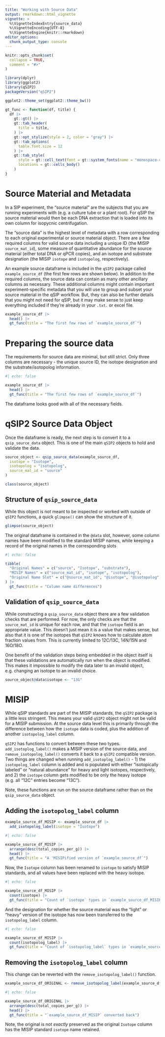 ```yaml
---
title: "Working with Source Data"
output: rmarkdown::html_vignette
vignette: >
  %\VignetteIndexEntry{source_data}
  %\VignetteEncoding{UTF-8}
  %\VignetteEngine{knitr::rmarkdown}
editor_options: 
  chunk_output_type: console
---
```


```r
knitr::opts_chunk$set(
  collapse = TRUE,
  comment = "#>"
)
```

```r
library(dplyr)
library(ggplot2)
library(qSIP2)
packageVersion("qSIP2")
```

```r
ggplot2::theme_set(ggplot2::theme_bw())

gt_func <- function(df, title) {
  df |>
    gt::gt() |>
    gt::tab_header(
      title = title,
    ) |>
    gt::opt_stylize(style = 2, color = "gray") |>
    gt::tab_options(
      table.font.size = 12
    ) |>
    gt::tab_style(
      style = gt::cell_text(font = gt::system_fonts(name = "monospace-code")),
      locations = gt::cells_body()
    )
}
```

# Source Material and Metadata

In a SIP experiment, the "source material" are the subjects that you are running experiments with (e.g. a culture tube or a plant root). For qSIP the source material would then be each DNA extraction that is loaded into its own column for isopycnic centrifugation. 

The "source data" is the highest level of metadata with a row corresponding to each original experimental or source material object. There are a few required columns for valid source data including a unique ID (the MISIP `source_mat_id`), some measure of quantitative abundance for the source material (either total DNA or qPCR copies), and an isotope and substrate designation (the MISIP `isotope` and `isotopolog`, respectively). 

An example source dataframe is included in the `qSIP2` package called `example_source_df` (the first few rows are shown below). In addition to the required columns, the source data can contain as many other ancillary columns as necessary. These additional columns might contain important experiment-specific metadata that you will use to group and subset your source material in the qSIP workflow. But, they can also be further details that you might not need for qSIP, but it may make sense to just keep everything included if they're already in your `.txt.` or excel file.

```r
example_source_df |>
  head() |>
  gt_func(title = "The first few rows of `example_source_df`")
```

# Preparing the source data

The requirements for source data are minimal, but still strict. Only three columns are necessary - the unique source ID, the isotope designation and the substrate/isotopolog information. 

```r
#| echo: false

example_source_df |>
  head() |>
  gt_func(title = "The first few rows of `example_source_df`")
```

The dataframe looks good with all of the necessary fields.

# qSIP2 Source Data Object

Once the dataframe is ready, the next step is to convert it to a `qsip_source_data` object. This is one of the main `qSIP2` objects to hold and validate the data. 

```r
source_object <- qsip_source_data(example_source_df,
  isotope = "Isotope",
  isotopolog = "isotopolog",
  source_mat_id = "source"
)

class(source_object)
```

## Structure of `qsip_source_data` 

While this object is not meant to be inspected or worked with outside of `qSIP2` functions, a quick `glimpse()` can show the structure of it.

```r
glimpse(source_object)
```

The original dataframe is contained in the `@data` slot, however, some column names have been modified to the standard MISIP names, while keeping a record of the original names in the corresponding slots

```r
#| echo: false

tibble(
  "Original Names" = c("source", "Isotope", "substrate"),
  "MISIP Names" = c("source_mat_id", "isotope", "isotopolog"),
  "Original Name Slot" = c("@source_mat_id", "@isotope", "@isotopolog")
) |>
  gt_func(title = "Column name differences")
```

## Validation of `qsip_source_data`

While constructing a `qsip_source_data` object there are a few validation checks that are performed. For now, the only checks are that the `source_mat_id` is unique for each row, and that the `isotope` field is an appropriate value. This doesn't just mean it is a value that makes sense, but also that it is one of the isotopes that `qSIP2` knows how to calculate atom fraction values from. This is currently limited to 12C/13C, 14N/15N and 16O/18O.

One benefit of the validation steps being embedded in the object itself is that these validations are automatically run when the object is modified. This makes it impossible to modify the data later to an invalid object, e.g. changing an isotope to an invalid choice.

```r
source_object@data$isotope <- "13G"
```

# MISIP

While qSIP standards are part of the MISIP standards, the `qSIP2` package is a little less stringent. This means your valid `qSIP2` object might not be valid for a MISIP submission. At the source data level this is primarily through the difference between how the `isotope` data is coded, plus the addition of another `isotopolog_label` column. 

`qSIP2` has functions to convert between these two types. `add_isotoplog_label()` makes a MISIP version of the source data, and `remove_isotopolog_label()` converts it back to a `qSIP2` compatible version. Two things are changed when running `add_isotoplog_label()` - 1) the `isotopolog_label` column is added and is populated with either "isotopically labeled" or "natural abundance" for heavy and light isotopes, respectively, and 2) the `isotope` column gets modified to be only the heavy isotope (e.g. all "12C" entries become "13C"). 

<div class="alert alert-primary">Note, these functions are run on the source dataframe rather than on the `qsip_source_data` object.</div>

## Adding the `isotopolog_label` column

```r
example_source_df_MISIP <- example_source_df |>
  add_isotopolog_label(isotope = "Isotope")
```

```r
#| echo: false

example_source_df_MISIP |>
  arrange(desc(total_copies_per_g)) |>
  head() |>
  gt_func(title = "A 'MISIPified version of `example_source_df`")
```

Now, the `Isotope` column has been renamed to `isotope` to satisfy MISIP standards, and all values have been replaced with the heavy isotope.

```r
#| echo: false

example_source_df_MISIP |>
  count(isotope) |>
  gt_func(title = "Count of `isotope` types in `example_source_df_MISIP`")
```

And the designation for whether the source material was the "light" or "heavy" version of the isotope has now been transferred to the `isotopolog_label` column.

```r
#| echo: false

example_source_df_MISIP |>
  count(isotopolog_label) |>
  gt_func(title = "Count of `isotopolog_label` types in `example_source_df_MISIP`")
```

## Removing the `isotopolog_label` column

This change can be reverted with the `remove_isotopolog_label()` function.

```r
example_source_df_ORIGINAL <- remove_isotopolog_label(example_source_df_MISIP)
```

```r
#| echo: false

example_source_df_ORIGINAL |>
  arrange(desc(total_copies_per_g)) |>
  head() |>
  gt_func(title = "`example_source_df_MISIP` converted back")
```

Note, the original is not *exactly* preserved as the original `Isotope` column has the MISIP standard `isotope` name retained.
